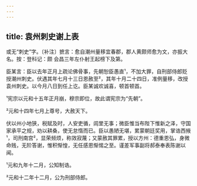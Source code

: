 ```yaml
---
---
---
```

title: 袁州刺史谢上表
---







或无“刺史”字。〔补注〕摭言：愈自潮州量移宜春郡，郡人黄颇师愈为文，亦振大名。按：登科记：颇 会昌三年左仆射王起榜下及第。

臣某言：臣以去年正月上疏论佛骨事，先朝恕臣愚直¹，不加大罪，自刑部侍郎贬授潮州刺史。伏遇其年七月十三日恩赦至²，其年十月二十四日，准例量移，改授袁州刺史。以今月八日到任上讫。臣某诚欢诚喜，顿首顿首。

¹宪宗以元和十五年正月崩，穆宗即位，故此谓宪宗为“先朝”。

²元和十四年七月上尊号，大赦天下。

伏以州小地狭，税赋及时，人安吏循，闾里无事；微臣惟当布陛下惟新之泽，守国家承平之规，劝以耕桑，使无怠惰而已。臣以愚陋无堪，累蒙朝廷奖用，掌诰西掖¹，司刑南宫²，显荣频烦，称效寂蔑；又蒙赦其罪累，授以方州：德重恩弘，身微命贱，无阶答谢，惟积惭惶，无任感恩惭惕之至。谨差军事副将郝泰奉表陈谢以闻。

¹元和九年十二月，公知制诰。

²元和十二年十二月，公为刑部侍郎。
